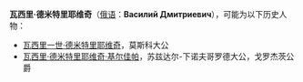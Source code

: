 '''瓦西里·德米特里耶维奇'''（[[俄语|俄语]]：'''Василий Дмитриевич'''），可能为以下历史人物：

*[[瓦西里一世·德米特里耶维奇|瓦西里一世·德米特里耶维奇]]，莫斯科大公
*[[瓦西里·德米特里耶维奇·基尔佳帕|瓦西里·德米特里耶维奇·基尔佳帕]]，苏兹达尔-下诺夫哥罗德大公，戈罗杰茨公爵

{{Disambiguation|V|Cat=八字以上人名译名消歧义}}